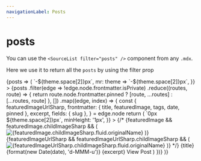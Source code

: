 ```yaml
---
navigationLabel: Posts
---
```



# posts

You can use the `<SourceList filter="posts" />` component from any `.mdx`. 

Here we use it to return all the `posts` by using the filter prop

<SourceList filter="posts">
  {posts => (
    <Flex
      sx={{
        flexWrap: 'wrap',
        ml: theme => `-${theme.space[2]}px`,
        mr: theme => `-${theme.space[2]}px`,
      }}
    >
      {posts
        .filter(edge => !edge.node.frontmatter.isPrivate)
        .reduce((routes, route) => {
          return route.node.frontmatter.pinned
            ? [route, ...routes]
            : [...routes, route]
        }, [])
        .map((edge, index) => {
          const {
            featuredImageUrlSharp,
            frontmatter: { title, featuredImage, tags, date, pinned },
            excerpt,
            fields: { slug },
          } = edge.node
          return (
            <Box
              key={index}
              sx={{
                display: 'flex',
                flex: '1 1 auto',
                flexDirection: 'column',
                mb: 3,
                maxWidth: ['100%', '100%', '50%', '50%'],
                width: ['100%', '100%', '50%', '50%'],
              }}
            >
              <Link
                href={slug}
                sx={{
                  textDecoration: 'none',
                  display: 'flex',
                  flex: '1 1 auto',
                  flexDirection: 'column',
                  m: theme => `0px ${theme.space[2]}px`,
                  minHeight: '1px',
                }}
              >
                <Card
                  sx={{
                    display: 'flex',
                    flex: '1 1 auto',
                    flexDirection: 'column',
                    minHeight: '1px',
                  }}
                >
                  {/* {featuredImage && featuredImage.childImageSharp && (
                    <Box sx={{ minHeight: '1px' }}>
                      <Img
                        fluid={featuredImage.childImageSharp.fluid}
                        alt={featuredImage.childImageSharp.fluid.originalName}
                      />
                    </Box>
                  )}
                {featuredImageUrlSharp && featuredImageUrlSharp.childImageSharp && (
                    <Box sx={{ minHeight: '1px' }}>
                      <Img
                        fluid={featuredImageUrlSharp.childImageSharp.fluid}
                        alt={featuredImageUrlSharp.childImageSharp.fluid.originalName}
                      />
                    </Box>
                  )} */}
                  <Box
                    sx={{
                      display: 'flex',
                      flex: '1 1 auto',
                      flexDirection: 'column',
                      p: 3,
                    }}
                  >
                    <Heading
                      variant="styles.h4"
                      sx={{ color: pinned ? 'primary' : 'text' }}
                    >
                      {title}
                    </Heading>
                    <Text sx={{ mb: 1, color: 'muted' }}>
                      {format(new Date(date), 'd-MMM-u')}
                    </Text>
                    <Text sx={{ mb: 1, color: 'text' }}>{excerpt}</Text>
                  </Box>
                  <Box sx={{ p: 3 }}>
                    <Text>View Post</Text>
                  </Box>
                </Card>
              </Link>
            </Box>
          )
        })}
    </Flex>
  )}
</SourceList>